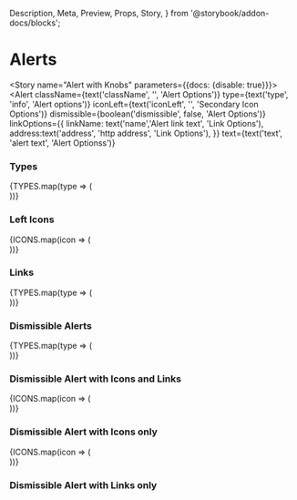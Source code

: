   Description,
  Meta,
  Preview,
  Props,
  Story,
} from '@storybook/addon-docs/blocks';


<Meta component={Alert} title="Components/Molecules/Alerts" />

# Alerts

<Description of={Alert} />
<Props of={Alert} />

<Story name="Alert with Knobs" parameters={{docs: {disable: true}}}>
  <Alert
    className={text('className', '', 'Alert Options')}
    type={text('type', 'info', 'Alert options')}
    iconLeft={text('iconLeft', '', 'Secondary Icon Options')}
    dismissible={boolean('dismissible', false, 'Alert Options')}
    linkOptions={{
      linkName: text('name','Alert link text', 'Link Options'),
      address:text('address', 'http address', 'Link Options'),
    }}
    text={text('text', 'alert text', 'Alert Optionss')}
  ></Alert>
  </Story>

### Types 
<Preview>
  <Story name="Alert Types">
    {TYPES.map(type => (
      <div key={type}>
        <Alert 
          type={type}
          text={type}
       >
       </Alert>
      </div>
  ))}
  </Story>
  </Preview>

### Left Icons 
<Preview>
  <Story name="Alert Icons">
    {ICONS.map(icon => (
      <div key={icon}>
        <Alert 
          text={icon}
          iconLeft={icon}
       >
       </Alert>
      </div>
  ))}
  </Story>
  </Preview>

### Links 
<Preview>
   <Story name="Links by Types">
    {TYPES.map(type => (
      <div key={type}>
        <Alert 
          type={type}
          text={type}
          linkName='Link Name Here'
          address='https://app.tallo.com'
       >
       </Alert>
      </div>
    ))} 
    </Story>
  </Preview>

### Dismissible Alerts
<Preview>
   <Story name="Dismissible Alerts by Types">
    {TYPES.map(type => (
      <div key={type}>
        <Alert 
          type={type}
          text={type}
          dismissible
       >
       </Alert>
      </div>
    ))} 
    </Story>
  </Preview>


### Dismissible Alert with Icons and Links
<Preview>
    <Story name="Dismissible Alerts with Icons and Links">
    {ICONS.map(icon => (
      <div key={icon}>
        <Alert 
          text={icon}
          iconLeft={icon}
          dismissible
       >
       </Alert>
      </div>
    ))}
    </Story>
  </Preview>


### Dismissible Alert with Icons only
<Preview>
    <Story name="Dismissible Alerts with Icons only">
    {ICONS.map(icon => (
      <div key={icon}>
        <Alert 
          text={icon}
          iconLeft={icon}
          dismissible
       >
       </Alert>
      </div>
    ))}
    </Story>
  </Preview>


### Dismissible Alert with Links only
<Preview>
  <Story name="Dismissible Alerts with Links only">
    <Alert 
      text="Dismissible Alert with Link only"
      dismissible
    >
    </Alert>
  </Story>
</Preview>



